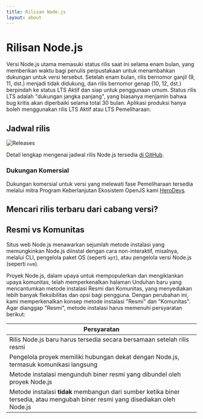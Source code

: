 ```yaml
---
title: Rilisan Node.js
layout: about
---
```


# Rilisan Node.js

Versi Node.js utama memasuki status rilis saat ini selama enam bulan, yang memberikan waktu bagi penulis perpustakaan untuk menambahkan dukungan untuk versi tersebut. Setelah enam bulan, rilis bernomor ganjil (9, 11, dst.) menjadi tidak didukung, dan rilis bernomor genap (10, 12, dst.) berpindah ke status LTS Aktif dan siap untuk penggunaan umum. Status rilis LTS adalah "dukungan jangka panjang", yang biasanya menjamin bahwa bug kritis akan diperbaiki selama total 30 bulan. Aplikasi produksi hanya boleh menggunakan rilis LTS Aktif atau LTS Pemeliharaan.

## Jadwal rilis

![Releases](https://raw.githubusercontent.com/nodejs/Release/main/schedule.svg?sanitize=true)

Detail lengkap mengenai jadwal rilis Node.js tersedia [di GitHub](https://github.com/nodejs/release#release-schedule).

### Dukungan Komersial

Dukungan komersial untuk versi yang melewati fase Pemeliharaan tersedia melalui mitra Program Keberlanjutan Ekosistem OpenJS kami [HeroDevs](https://herodevs.com/).

## Mencari rilis terbaru dari cabang versi?

<DownloadReleasesTable />

## Resmi vs Komunitas

Situs web Node.js menawarkan sejumlah metode instalasi yang memungkinkan Node.js diinstal dengan cara non-interaktif, misalnya, melalui CLI, pengelola paket OS (seperti `apt`), atau pengelola versi Node.js (seperti `nvm`).

Proyek Node.js, dalam upaya untuk mempopulerkan dan mengiklankan upaya komunitas, telah memperkenalkan halaman Unduhan baru yang mencantumkan metode instalasi Resmi dan Komunitas, yang menyediakan lebih banyak fleksibilitas dan opsi bagi pengguna.
Dengan perubahan ini, kami memperkenalkan konsep metode instalasi "Resmi" dan "Komunitas". Agar dianggap "Resmi", metode instalasi harus memenuhi persyaratan berikut:

| Persyaratan                                                                                                                    |
| ------------------------------------------------------------------------------------------------------------------------------ |
| Rilis Node.js baru harus tersedia secara bersamaan setelah rilis resmi                                                         |
| Pengelola proyek memiliki hubungan dekat dengan Node.js, termasuk komunikasi langsung                                          |
| Metode instalasi mengunduh biner resmi yang dibundel oleh proyek Node.js                                                       |
| Metode instalasi **tidak** membangun dari sumber ketika biner tersedia, atau mengubah biner resmi yang disediakan oleh Node.js |
